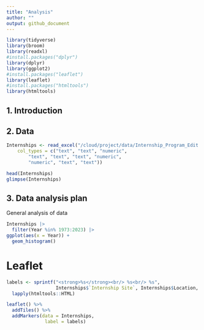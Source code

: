 ```yaml
---
title: "Analysis"
author: ""
output: github_document
---
```


```r
library(tidyverse)
library(broom)
library(readxl)
#install.packages("dplyr")
library(dplyr)
library(ggplot2)
#install.packages("leaflet")
library(leaflet)
#install.packages("htmltools")
library(htmltools)
```

## 1. Introduction



## 2. Data

```r
Internships <- read_excel("/cloud/project/data/Internship_Program_Edit.xlsx", 
    col_types = c("text", "text", "numeric", 
        "text", "text", "text", "numeric", 
        "numeric", "text", "text"))

head(Internships)
glimpse(Internships)
```


## 3. Data analysis plan

General analysis of data

```r
Internships |>
  filter(Year %in% 1973:2023) |>
ggplot(aes(x = Year)) +
  geom_histogram()
```


# Leaflet

```r

labels <- sprintf("<strong>%s</strong><br/> %s<br/> %s", 
                  Internships$`Internship Site`, Internships$Location, Internships$Year) |>
  lapply(htmltools::HTML)
```


``` r
leaflet() %>%
  addTiles() %>%
  addMarkers(data = Internships,
              label = labels) 
```

```r




```

